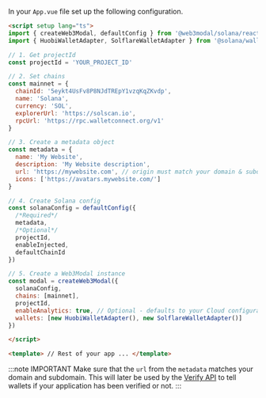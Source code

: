 
In your `App.vue` file set up the following configuration.

```html
<script setup lang="ts">
import { createWeb3Modal, defaultConfig } from '@web3modal/solana/react'
import { HuobiWalletAdapter, SolflareWalletAdapter } from '@solana/wallet-adapter-wallets'

// 1. Get projectId
const projectId = 'YOUR_PROJECT_ID'

// 2. Set chains
const mainnet = {
  chainId: '5eykt4UsFv8P8NJdTREpY1vzqKqZKvdp',
  name: 'Solana',
  currency: 'SOL',
  explorerUrl: 'https://solscan.io',
  rpcUrl: 'https://rpc.walletconnect.org/v1'
}

// 3. Create a metadata object
const metadata = {
  name: 'My Website',
  description: 'My Website description',
  url: 'https://mywebsite.com', // origin must match your domain & subdomain
  icons: ['https://avatars.mywebsite.com/']
}

// 4. Create Solana config
const solanaConfig = defaultConfig({
  /*Required*/
  metadata,
  /*Optional*/
  projectId,
  enableInjected,
  defaultChainId
})

// 5. Create a Web3Modal instance
const modal = createWeb3Modal({
  solanaConfig,
  chains: [mainnet],
  projectId,
  enableAnalytics: true, // Optional - defaults to your Cloud configuration
  wallets: [new HuobiWalletAdapter(), new SolflareWalletAdapter()]
})

</script>

<template> // Rest of your app ... </template>
```

:::note IMPORTANT
Make sure that the `url` from the `metadata` matches your domain and subdomain. This will later be used by the [Verify API](../../../cloud/verify.mdx) to tell wallets if your application has been verified or not.
:::
